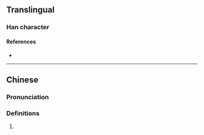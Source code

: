 {{character info/new}}
==Translingual==

===Han character===
{{Han char|rn=9|rad=人|as=11|sn=13|four=|canj=OTLO|ids=⿰亻𦰩}}

====References====
* {{Han ref|kx=0115.070|dkj=01035|dj=0245.050|hdz=10208.030|uh=50BC|ud=20668}}

----

==Chinese==
{{zh-forms}}

===Pronunciation===
{{zh-pron
|m=hàn
}}

===Definitions===
{{zh-hanzi}}

# {{surname|lang=zh}}